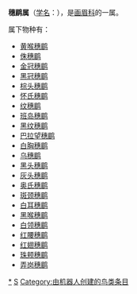{{Automatic taxobox
| taxon = Stachyris
| image = 
| image_caption = 
| authority = [[布赖恩·霍顿·霍奇森|Hodgson]], 1844
| subdivision_ranks = [[物种|种]]
| subdivision = 见正文
}}

'''穗鹛属'''（[[学名|学名]]：{{lang|la|''Stachyris''}}），是[[画眉科|画眉科]]的一属。

属下物种有：
* [[黄喉穗鹛|黄喉穗鹛]] {{lang|la|''Stachyris ambigua''}}
* [[侏穗鹛|侏穗鹛]] {{lang|la|''Stachyris plateni''}}
* [[金冠穗鹛|金冠穗鹛]] {{lang|la|''Stachyris dennistouni''}}
* [[黑冠穗鹛|黑冠穗鹛]] {{lang|la|''Stachyris nigrocapitata''}}
* [[棕头穗鹛|棕头穗鹛]] {{lang|la|''Stachyris capitalis''}}
* [[怀氏穗鹛|怀氏穗鹛]] {{lang|la|''Stachyris whiteheadi''}}
* [[纹穗鹛|纹穗鹛]] {{lang|la|''Stachyris striata''}}
* [[班岛穗鹛|班岛穗鹛]] {{lang|la|''Stachyris latistriata''}}
* [[黑纹穗鹛|黑纹穗鹛]] {{lang|la|''Stachyris nigrorum''}}
* [[巴拉望穗鹛|巴拉望穗鹛]] {{lang|la|''Stachyris hypogrammica''}}
* [[白胸穗鹛|白胸穗鹛]] {{lang|la|''Stachyris grammiceps''}}
* [[乌穗鹛|乌穗鹛]] {{lang|la|''Stachyris herberti''}}
* [[黑头穗鹛|黑头穗鹛]] {{lang|la|''Stachyris nigriceps''}}
* [[灰头穗鹛|灰头穗鹛]] {{lang|la|''Stachyris poliocephala''}}
* [[奥氏穗鹛|奥氏穗鹛]] {{lang|la|''Stachyris oglei''}}
* [[斑颈穗鹛|斑颈穗鹛]] {{lang|la|''Stachyris striolata''}}
* [[白耳穗鹛|白耳穗鹛]] {{lang|la|''Stachyris leucotis''}}
* [[黑喉穗鹛|黑喉穗鹛]] {{lang|la|''Stachyris nigricollis''}}
* [[白领穗鹛|白领穗鹛]] {{lang|la|''Stachyris thoracica''}}
* [[红腰穗鹛|红腰穗鹛]] {{lang|la|''Stachyris maculata''}}
* [[红翅穗鹛|红翅穗鹛]] {{lang|la|''Stachyris erythroptera''}}
* [[珠颊穗鹛|珠颊穗鹛]] {{lang|la|''Stachyris melanothorax''}}
* [[弄岗穗鹛|弄岗穗鹛]] {{lang|la|''Stachyris nonggangensis''}}
{{Taxonbar|from=Q1091153}}

[[Category:穗鹛属|*]]
[[Category:画眉科|S]]
[[Category:由机器人创建的鸟类条目|Category:由机器人创建的鸟类条目]]
